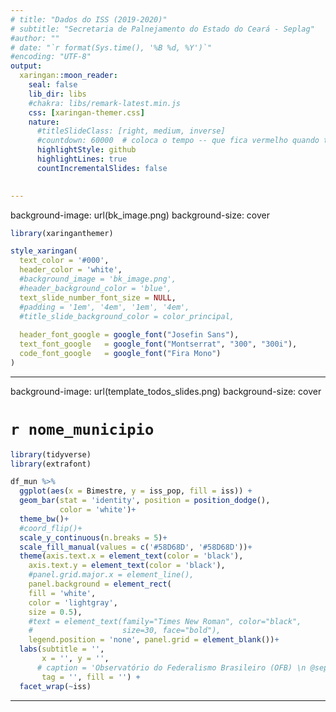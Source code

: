 ```yaml
---
# title: "Dados do ISS (2019-2020)"
# subtitle: "Secretaria de Palnejamento do Estado do Ceará - Seplag"
#author: ""
# date: "`r format(Sys.time(), '%B %d, %Y')`"
#encoding: "UTF-8"
output:
  xaringan::moon_reader:
    seal: false
    lib_dir: libs
    #chakra: libs/remark-latest.min.js
    css: [xaringan-themer.css]
    nature:
      #titleSlideClass: [right, medium, inverse]
      #countdown: 60000  # coloca o tempo -- que fica vermelho quando termina
      highlightStyle: github
      highlightLines: true
      countIncrementalSlides: false
      

---
```


background-image: url(bk_image.png)
background-size: cover


```r

library(xaringanthemer)

style_xaringan(
  text_color = '#000',
  header_color = 'white',
  #background_image = 'bk_image.png',
  #header_background_color = 'blue',
  text_slide_number_font_size = NULL,
  #padding = '1em', '4em', '1em', '4em',
  #title_slide_background_color = color_principal,
  
  header_font_google = google_font("Josefin Sans"),
  text_font_google   = google_font("Montserrat", "300", "300i"),
  code_font_google   = google_font("Fira Mono")
)
```

<!-- ```{r echo=FALSE} -->
<!-- #devtools::install_github("gadenbuie/xaringanExtra") -->
<!-- library(xaringanExtra) -->

<!-- xaringanExtra::use_logo( -->
<!--   image_url = "funcap.png", -->
<!--   position = xaringanExtra::css_position(top = "2em", right = "2em"), -->
<!--   width = "110px", -->
<!--   height = "88px" -->

<!-- ) -->

<!-- ``` -->

<!-- chunks do xariganExtra para pesquisa e deixar usar canetinha -->


<!-- ```{r xaringan-scribble, echo=FALSE} -->
<!-- xaringanExtra::use_scribble() -->
<!-- ``` -->


<!-- ```{r xaringanExtra-search, echo=FALSE} -->
<!-- xaringanExtra::use_search(show_icon = TRUE, case_sensitive = FALSE,  -->
<!--                           position = 'top-left') -->
<!-- ``` -->

<!-- ```{r xaringanExtra-search-style, echo=FALSE} -->
<!-- xaringanExtra::style_search(match_background = "pink") -->
<!-- ``` -->

---

background-image: url(template_todos_slides.png)
background-size: cover

# `r nome_municipio`

```r
library(tidyverse)
library(extrafont)

df_mun %>%
  ggplot(aes(x = Bimestre, y = iss_pop, fill = iss)) +
  geom_bar(stat = 'identity', position = position_dodge(),
           color = 'white')+
  theme_bw()+
  #coord_flip()+
  scale_y_continuous(n.breaks = 5)+
  scale_fill_manual(values = c('#58D68D', '#58D68D'))+
  theme(axis.text.x = element_text(color = 'black'),
    axis.text.y = element_text(color = 'black'),
    #panel.grid.major.x = element_line(),
    panel.background = element_rect(
    fill = 'white',
    color = 'lightgray',
    size = 0.5),
    #text = element_text(family="Times New Roman", color="black",
    #                    size=30, face="bold"), 
    legend.position = 'none', panel.grid = element_blank())+
  labs(subtitle = '',
       x = '', y = '',
      # caption = 'Observatório do Federalismo Brasileiro (OFB) \n @seplagce',
       tag = '', fill = '') + 
  facet_wrap(~iss)

```

---
<!-- background-image: url(logo_CietistaChefe.jpeg) -->
<!-- background-size: cover -->

<!-- background-image: url(bs.png) -->
<!-- background-size: cover -->




